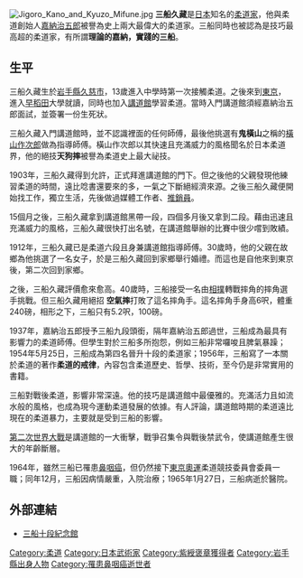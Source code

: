 [[File:Jigoro_Kano_and_Kyuzo_Mifune.jpg|thumb]]
{{japanese|japanese=三船久蔵|kana=みふねきゅぞう|romaji=Mifune Kyuzō|舊寫=三船久藏}}
'''三船久藏'''{{BD|1883年|4月21日|1965年|1月27日|catIdx=Mifune Kyuzou}}是[[日本|日本]]知名的[[柔道家|柔道家]]，他與柔道創始人[[嘉納治五郎|嘉納治五郎]]被譽為史上兩大最偉大的柔道家。三船同時也被認為是技巧最高超的柔道家，有所謂'''理論的嘉納，實踐的三船'''。

== 生平 ==
三船久藏生於[[岩手縣|岩手縣]][[久慈市|久慈市]]，13歲進入中學時第一次接觸柔道。之後來到[[東京|東京]]，進入[[早稻田|早稻田]]大學就讀，同時也加入[[講道館|講道館]]學習柔道。當時入門講道館須經嘉納治五郎面試，並簽署一份生死狀。

三船久藏入門講道館時，並不認識裡面的任何師傅，最後他挑選有'''鬼橫山'''之稱的[[橫山作次郎|橫山作次郎]]做為指導師傅。橫山作次郎以其快速且充滿威力的風格聞名於日本柔道界，他的絕技'''天狗摔'''被譽為柔道史上最大祕技。

1903年，三船久藏得到允許，正式拜進講道館的門下。但之後他的父親發現他練習柔道的時間，遠比唸書還要來的多，一氣之下斷絕經濟來源。之後三船久藏便開始找工作，獨立生活，先後做過媒體工作者、[[推銷員|推銷員]]。

15個月之後，三船久藏拿到講道館黑帶一段，四個多月後又拿到二段。藉由迅速且充滿威力的風格，三船久藏很快打出名號，在講道館舉辦的比賽中很少嚐到敗績。

1912年，三船久藏已是柔道六段且身兼講道館指導師傅。30歲時，他的父親在故鄉為他挑選了一名女子，於是三船久藏回到家鄉舉行婚禮。而這也是自他來到東京後，第二次回到家鄉。

之後，三船久藏評價愈來愈高。40歲時，三船接受一名由[[相撲|相撲]]轉戰摔角的摔角選手挑戰。但三船久藏用絕招 '''空氣摔'''打敗了這名摔角手。這名摔角手身高6呎，體重240磅，相形之下，三船只有5.2呎，100磅。

1937年，嘉納治五郎授予三船九段頭銜，隔年嘉納治五郎過世，三船成為最具有影響力的柔道師傅。但學生對於三船多所抱怨，例如三船非常囉唆且脾氣暴躁；1954年5月25日，三船成為第四名晉升十段的柔道家；1956年，三船寫了一本關於柔道的著作'''柔道的戒律'''，內容包含柔道歷史、哲學、技術，至今仍是非常實用的書籍。

三船對戰後柔道，影響非常深遠。他的技巧是講道館中最優雅的。充滿活力且如流水般的風格，也成為現今運動柔道發展的依據。有人評論，講道館時期的柔道遠比現在的柔道暴力，主要就是受到三船的影響。

[[第二次世界大戰|第二次世界大戰]]是講道館的一大衝擊，戰爭召集令與戰後禁武令，使講道館產生很大的年齡斷層。

1964年，雖然三船已罹患[[鼻咽癌|鼻咽癌]]，但仍然接下[[1964年夏季奧林匹克運動會|東京奧運]]柔道競技委員會委員一職；同年12月，三船因病情嚴重，入院治療；1965年1月27日，三船病逝於醫院。

== 外部連結 ==
* [https://web.archive.org/web/20070824030155/http://kujicity.cool.ne.jp/a.kujicity.09mifunezyudan.htm 三船十段紀念館]

{{Authority control}}
{{DEFAULTSORT:Mifune Kyuzou}}
[[Category:柔道|Category:柔道]]
[[Category:日本武術家|Category:日本武術家]]
[[Category:紫綬褒章獲得者|Category:紫綬褒章獲得者]]
[[Category:岩手縣出身人物|Category:岩手縣出身人物]]
[[Category:罹患鼻咽癌逝世者|Category:罹患鼻咽癌逝世者]]